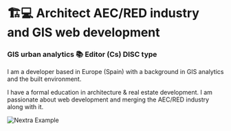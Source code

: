 
# 🏗💻 Architect AEC/RED industry and GIS web development
### GIS urban analytics 📚 Editor (Cs) DISC type


I am a developer based in Europe (Spain) with a background in GIS analytics and the built environment.

I have a formal education in architecture & real estate development. I am passionate about web development and merging the AEC/RED industry along with it.

<Bleed>![Nextra Example](../public/mockup1.png)</Bleed>
